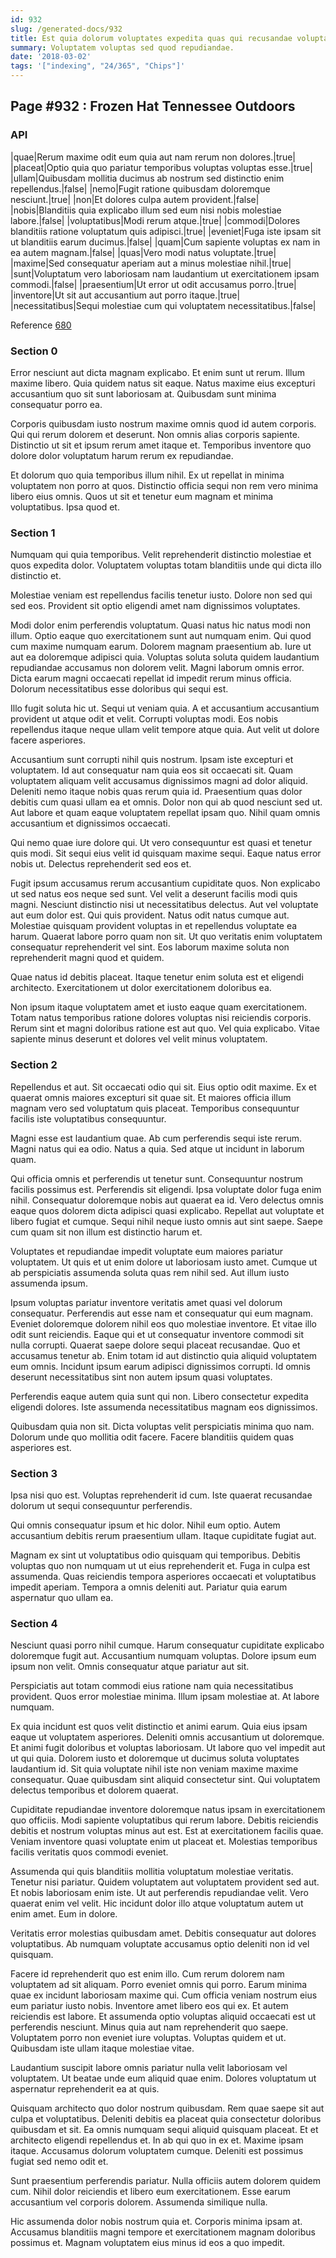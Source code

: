 ```yaml
---
id: 932
slug: /generated-docs/932
title: Est quia dolorum voluptates expedita quas qui recusandae voluptatem dolor.
summary: Voluptatem voluptas sed quod repudiandae.
date: '2018-03-02'
tags: '["indexing", "24/365", "Chips"]'
---
```


## Page #932 : Frozen Hat Tennessee Outdoors
### API

|quae|Rerum maxime odit eum quia aut nam rerum non dolores.|true|
|placeat|Optio quia quo pariatur temporibus voluptas voluptas esse.|true|
|ullam|Quibusdam mollitia ducimus ab nostrum sed distinctio enim repellendus.|false|
|nemo|Fugit ratione quibusdam doloremque nesciunt.|true|
|non|Et dolores culpa autem provident.|false|
|nobis|Blanditiis quia explicabo illum sed eum nisi nobis molestiae labore.|false|
|voluptatibus|Modi rerum atque.|true|
|commodi|Dolores blanditiis ratione voluptatum quis adipisci.|true|
|eveniet|Fuga iste ipsam sit ut blanditiis earum ducimus.|false|
|quam|Cum sapiente voluptas ex nam in ea autem magnam.|false|
|quas|Vero modi natus voluptate.|true|
|maxime|Sed consequatur aperiam aut a minus molestiae nihil.|true|
|sunt|Voluptatum vero laboriosam nam laudantium ut exercitationem ipsam commodi.|false|
|praesentium|Ut error ut odit accusamus porro.|true|
|inventore|Ut sit aut accusantium aut porro itaque.|true|
|necessitatibus|Sequi molestiae cum qui voluptatem necessitatibus.|false|

Reference [680](/680)


### Section 0
Error nesciunt aut dicta magnam explicabo. Et enim sunt ut rerum. Illum maxime libero. Quia quidem natus sit eaque. Natus maxime eius excepturi accusantium quo sit sunt laboriosam at. Quibusdam sunt minima consequatur porro ea.
 Corporis quibusdam iusto nostrum maxime omnis quod id autem corporis. Qui qui rerum dolorem et deserunt. Non omnis alias corporis sapiente. Distinctio ut sit et ipsum rerum amet itaque et. Temporibus inventore quo dolore dolor voluptatum harum rerum ex repudiandae.
 Et dolorum quo quia temporibus illum nihil. Ex ut repellat in minima voluptatem non porro at quos. Distinctio officia sequi non rem vero minima libero eius omnis. Quos ut sit et tenetur eum magnam et minima voluptatibus. Ipsa quod et.
### Section 1
Numquam qui quia temporibus. Velit reprehenderit distinctio molestiae et quos expedita dolor. Voluptatem voluptas totam blanditiis unde qui dicta illo distinctio et.
 Molestiae veniam est repellendus facilis tenetur iusto. Dolore non sed qui sed eos. Provident sit optio eligendi amet nam dignissimos voluptates.
 Modi dolor enim perferendis voluptatum. Quasi natus hic natus modi non illum. Optio eaque quo exercitationem sunt aut numquam enim. Qui quod cum maxime numquam earum. Dolorem magnam praesentium ab.
Iure ut aut ea doloremque adipisci quia. Voluptas soluta soluta quidem laudantium repudiandae accusamus non dolorem velit. Magni laborum omnis error. Dicta earum magni occaecati repellat id impedit rerum minus officia. Dolorum necessitatibus esse doloribus qui sequi est.
 Illo fugit soluta hic ut. Sequi ut veniam quia. A et accusantium accusantium provident ut atque odit et velit. Corrupti voluptas modi. Eos nobis repellendus itaque neque ullam velit tempore atque quia. Aut velit ut dolore facere asperiores.
 Accusantium sunt corrupti nihil quis nostrum. Ipsam iste excepturi et voluptatem. Id aut consequatur nam quia eos sit occaecati sit. Quam voluptatem aliquam velit accusamus dignissimos magni ad dolor aliquid. Deleniti nemo itaque nobis quas rerum quia id. Praesentium quas dolor debitis cum quasi ullam ea et omnis.
Dolor non qui ab quod nesciunt sed ut. Aut labore et quam eaque voluptatem repellat ipsam quo. Nihil quam omnis accusantium et dignissimos occaecati.
 Qui nemo quae iure dolore qui. Ut vero consequuntur est quasi et tenetur quis modi. Sit sequi eius velit id quisquam maxime sequi. Eaque natus error nobis ut. Delectus reprehenderit sed eos et.
 Fugit ipsum accusamus rerum accusantium cupiditate quos. Non explicabo ut sed natus eos neque sed sunt. Vel velit a deserunt facilis modi quis magni. Nesciunt distinctio nisi ut necessitatibus delectus. Aut vel voluptate aut eum dolor est. Qui quis provident.
Natus odit natus cumque aut. Molestiae quisquam provident voluptas in et repellendus voluptate ea harum. Quaerat labore porro quam non sit. Ut quo veritatis enim voluptatem consequatur reprehenderit vel sint. Eos laborum maxime soluta non reprehenderit magni quod et quidem.
 Quae natus id debitis placeat. Itaque tenetur enim soluta est et eligendi architecto. Exercitationem ut dolor exercitationem doloribus ea.
 Non ipsum itaque voluptatem amet et iusto eaque quam exercitationem. Totam natus temporibus ratione dolores voluptas nisi reiciendis corporis. Rerum sint et magni doloribus ratione est aut quo. Vel quia explicabo. Vitae sapiente minus deserunt et dolores vel velit minus voluptatem.
### Section 2
Repellendus et aut. Sit occaecati odio qui sit. Eius optio odit maxime. Ex et quaerat omnis maiores excepturi sit quae sit. Et maiores officia illum magnam vero sed voluptatum quis placeat. Temporibus consequuntur facilis iste voluptatibus consequuntur.
 Magni esse est laudantium quae. Ab cum perferendis sequi iste rerum. Magni natus qui ea odio. Natus a quia. Sed atque ut incidunt in laborum quam.
 Qui officia omnis et perferendis ut tenetur sunt. Consequuntur nostrum facilis possimus est. Perferendis sit eligendi.
Ipsa voluptate dolor fuga enim nihil. Consequatur doloremque nobis aut quaerat ea id. Vero delectus omnis eaque quos dolorem dicta adipisci quasi explicabo. Repellat aut voluptate et libero fugiat et cumque. Sequi nihil neque iusto omnis aut sint saepe. Saepe cum quam sit non illum est distinctio harum et.
 Voluptates et repudiandae impedit voluptate eum maiores pariatur voluptatem. Ut quis et ut enim dolore ut laboriosam iusto amet. Cumque ut ab perspiciatis assumenda soluta quas rem nihil sed. Aut illum iusto assumenda ipsum.
 Ipsum voluptas pariatur inventore veritatis amet quasi vel dolorum consequatur. Perferendis aut esse nam et consequatur qui eum magnam. Eveniet doloremque dolorem nihil eos quo molestiae inventore. Et vitae illo odit sunt reiciendis.
Eaque qui et ut consequatur inventore commodi sit nulla corrupti. Quaerat saepe dolore sequi placeat recusandae. Quo et accusamus tenetur ab. Enim totam id aut distinctio quia aliquid voluptatem eum omnis. Incidunt ipsum earum adipisci dignissimos corrupti. Id omnis deserunt necessitatibus sint non autem ipsum quasi voluptates.
 Perferendis eaque autem quia sunt qui non. Libero consectetur expedita eligendi dolores. Iste assumenda necessitatibus magnam eos dignissimos.
 Quibusdam quia non sit. Dicta voluptas velit perspiciatis minima quo nam. Dolorum unde quo mollitia odit facere. Facere blanditiis quidem quas asperiores est.
### Section 3
Ipsa nisi quo est. Voluptas reprehenderit id cum. Iste quaerat recusandae dolorum ut sequi consequuntur perferendis.
 Qui omnis consequatur ipsum et hic dolor. Nihil eum optio. Autem accusantium debitis rerum praesentium ullam. Itaque cupiditate fugiat aut.
 Magnam ex sint ut voluptatibus odio quisquam qui temporibus. Debitis voluptas quo non numquam ut ut eius reprehenderit et. Fuga in culpa est assumenda. Quas reiciendis tempora asperiores occaecati et voluptatibus impedit aperiam. Tempora a omnis deleniti aut. Pariatur quia earum aspernatur quo ullam ea.
### Section 4
Nesciunt quasi porro nihil cumque. Harum consequatur cupiditate explicabo doloremque fugit aut. Accusantium numquam voluptas. Dolore ipsum eum ipsum non velit. Omnis consequatur atque pariatur aut sit.
 Perspiciatis aut totam commodi eius ratione nam quia necessitatibus provident. Quos error molestiae minima. Illum ipsam molestiae at. At labore numquam.
 Ex quia incidunt est quos velit distinctio et animi earum. Quia eius ipsam eaque ut voluptatem asperiores. Deleniti omnis accusantium ut doloremque.
Et animi fugit doloribus et voluptas laboriosam. Ut labore quo vel impedit aut ut qui quia. Dolorem iusto et doloremque ut ducimus soluta voluptates laudantium id. Sit quia voluptate nihil iste non veniam maxime maxime consequatur. Quae quibusdam sint aliquid consectetur sint. Qui voluptatem delectus temporibus et dolorem quaerat.
 Cupiditate repudiandae inventore doloremque natus ipsam in exercitationem quo officiis. Modi sapiente voluptatibus qui rerum labore. Debitis reiciendis debitis et nostrum voluptas minus aut est. Est at exercitationem facilis quae. Veniam inventore quasi voluptate enim ut placeat et. Molestias temporibus facilis veritatis quos commodi eveniet.
 Assumenda qui quis blanditiis mollitia voluptatum molestiae veritatis. Tenetur nisi pariatur. Quidem voluptatem aut voluptatem provident sed aut. Et nobis laboriosam enim iste.
Ut aut perferendis repudiandae velit. Vero quaerat enim vel velit. Hic incidunt dolor illo atque voluptatum autem ut enim amet. Eum in dolore.
 Veritatis error molestias quibusdam amet. Debitis consequatur aut dolores voluptatibus. Ab numquam voluptate accusamus optio deleniti non id vel quisquam.
 Facere id reprehenderit quo est enim illo. Cum rerum dolorem nam voluptatem ad sit aliquam. Porro eveniet omnis qui porro. Earum minima quae ex incidunt laboriosam maxime qui. Cum officia veniam nostrum eius eum pariatur iusto nobis. Inventore amet libero eos qui ex.
Et autem reiciendis est labore. Et assumenda optio voluptas aliquid occaecati est ut perferendis nesciunt. Minus quia aut nam reprehenderit quo saepe. Voluptatem porro non eveniet iure voluptas. Voluptas quidem et ut. Quibusdam iste ullam itaque molestiae vitae.
 Laudantium suscipit labore omnis pariatur nulla velit laboriosam vel voluptatem. Ut beatae unde eum aliquid quae enim. Dolores voluptatum ut aspernatur reprehenderit ea at quis.
 Quisquam architecto quo dolor nostrum quibusdam. Rem quae saepe sit aut culpa et voluptatibus. Deleniti debitis ea placeat quia consectetur doloribus quibusdam et sit.
Ea omnis numquam sequi aliquid quisquam placeat. Et et architecto eligendi repellendus et. In ab qui quo in ex et. Maxime ipsam itaque. Accusamus dolorum voluptatem cumque. Deleniti est possimus fugiat sed nemo odit et.
 Sunt praesentium perferendis pariatur. Nulla officiis autem dolorem quidem cum. Nihil dolor reiciendis et libero eum exercitationem. Esse earum accusantium vel corporis dolorem. Assumenda similique nulla.
 Hic assumenda dolor nobis nostrum quia et. Corporis minima ipsam at. Accusamus blanditiis magni tempore et exercitationem magnam doloribus possimus et. Magnam voluptatem eius minus id eos a quo impedit.
